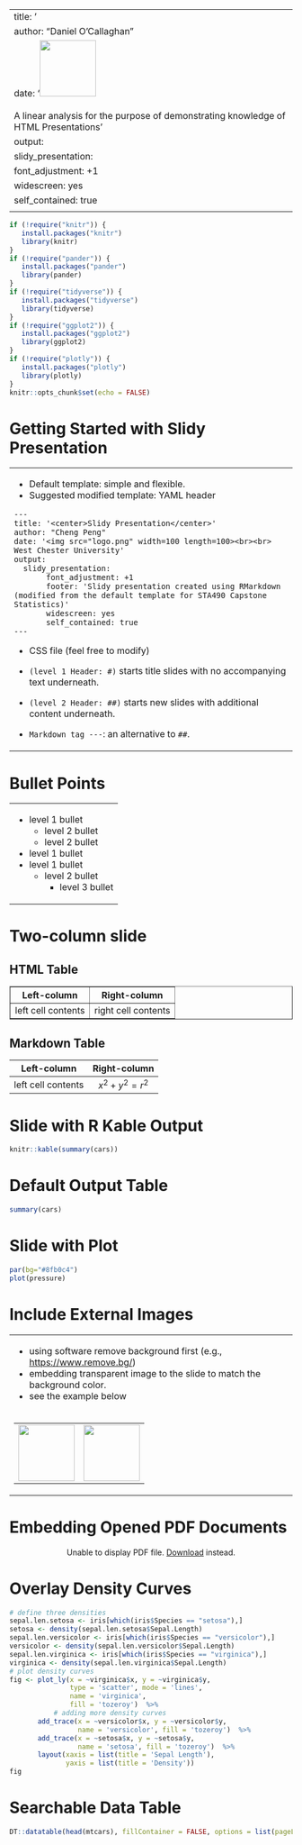 
---
title: '<center>A Linear Analysis of different effects on Flight Delays</center>'
author: "Daniel O'Callaghan"
date: '<img src="img\plane.png" width=100 length=100><br><br> A linear analysis for the purpose of demonstrating knowledge of HTML Presentations'
output:
  slidy_presentation:
  font_adjustment: +1
  widescreen: yes
  self_contained: true
  <link href="CustomSlidy.css" rel="stylesheet">
---


```{r setup, include=FALSE}
if (!require("knitr")) {
   install.packages("knitr")
   library(knitr)
}
if (!require("pander")) {
   install.packages("pander")
   library(pander)
}
if (!require("tidyverse")) {
   install.packages("tidyverse")
   library(tidyverse)
}
if (!require("ggplot2")) {
   install.packages("ggplot2")
   library(ggplot2)
}
if (!require("plotly")) {
   install.packages("plotly")
   library(plotly)
}
knitr::opts_chunk$set(echo = FALSE)
```



# Getting Started with Slidy Presentation

<div align="center">
<table border = 0 width="80%">
<tr>
<td> 
- Default template: simple and flexible.
- Suggested modified template: YAML header
<div style="font-size:3">
```
---
title: '<center>Slidy Presentation</center>'
author: "Cheng Peng"
date: '<img src="logo.png" width=100 length=100><br><br> West Chester University'
output: 
  slidy_presentation:
       font_adjustment: +1
       footer: 'Slidy presentation created using RMarkdown (modified from the default template for STA490 Capstone Statistics)'
       widescreen: yes
       self_contained: true
---
```
</div>

- CSS file (feel free to modify)

- `(level 1 Header: #)` starts title slides with no accompanying text underneath.

- `(level 2 Header: ##)` starts new slides with additional content underneath.

- `Markdown tag ---`: an alternative to `##`. 

</td>
</tr>
</table>
</div>


# Bullet Points

<div align="center">
<table border = 0 width="60%">
<tr>
<td> 
- level 1 bullet
  - level 2 bullet
  - level 2 bullet
- level 1 bullet
- level 1 bullet
  - level 2 bullet
    - level 3 bullet
</td>
</tr>
</table>
</div>



# Two-column slide 

## HTML Table
<table border = 1 class="rmdtable">
<tr>
<th>Left-column</th><th> Right-column</th>
</tr>
<tr>
<td> left cell contents</td>
<td>right cell contents </td>
</tr>
</table>


## Markdown Table
<div align="center">
|    Left-column     |      Right-column    |
|:------------------:|:--------------------:|
|   left cell contents| $x^2+y^2 = r^2$      |
</div>



# Slide with R Kable Output

<div align="center">
```{r}
knitr::kable(summary(cars))
```
</div>



# Default Output Table

<div align="center">
```{r comment = NA}
summary(cars)
```
</div>


# Slide with Plot

```{r pressure, fig.align='center', fig.width=4, fig.height=4}
par(bg="#8fb0c4")
plot(pressure)
```


# Include External Images

<div align="center">
<table border = 0 width="80%">
<tr>
<td>
- using software remove background first (e.g., <https://www.remove.bg/>)
- embedding transparent image to the slide to match the background color.
- see the example below
</td>
</tr>
<tr>
<td>
   <table border = 0 width="80%">
     <tr>
       <td align = "left"> 
         <img src="RMDlogo.png" width = 100 height = 100>
      </td>
      <td  align = "left"> 
         <img src="RMDlogo-removebg.png" width = 100 height = 100>
      </td>
     </tr>
   </table>
 </td>
</tr>
</table>
</div>



# Embedding Opened PDF Documents

<center><div class='wrap'>
<object data="https://pengdsci.github.io/sta553/w03-Ethics.pdf" type="application/pdf" width="80%" height="430px">
      <p>Unable to display PDF file. <a href="https://pengdsci.github.io/sta553/w03-Ethics.pdf">Download</a> instead.</p>
    </object>
</div></center>


# Overlay Density Curves

```{r echo=FALSE}
# define three densities
sepal.len.setosa <- iris[which(iris$Species == "setosa"),]
setosa <- density(sepal.len.setosa$Sepal.Length)
sepal.len.versicolor <- iris[which(iris$Species == "versicolor"),]
versicolor <- density(sepal.len.versicolor$Sepal.Length)
sepal.len.virginica <- iris[which(iris$Species == "virginica"),]
virginica <- density(sepal.len.virginica$Sepal.Length)
# plot density curves
fig <- plot_ly(x = ~virginica$x, y = ~virginica$y, 
               type = 'scatter', mode = 'lines', 
               name = 'virginica', 
               fill = 'tozeroy')  %>% 
           # adding more density curves
       add_trace(x = ~versicolor$x, y = ~versicolor$y, 
                 name = 'versicolor', fill = 'tozeroy')  %>% 
       add_trace(x = ~setosa$x, y = ~setosa$y, 
                 name = 'setosa', fill = 'tozeroy')  %>%   
       layout(xaxis = list(title = 'Sepal Length'),
              yaxis = list(title = 'Density'))
fig
```


# Searchable Data Table


```{r eval=requireNamespace("DT", quietly=TRUE)}
DT::datatable(head(mtcars), fillContainer = FALSE, options = list(pageLength = 4))
```




